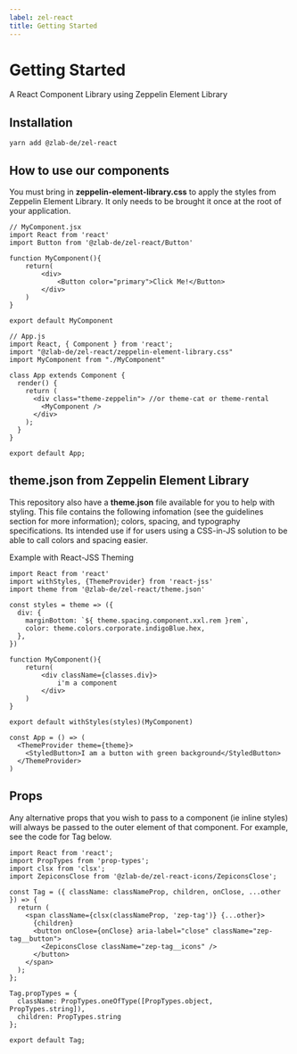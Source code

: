 ```yaml
---
label: zel-react
title: Getting Started
---
```



# Getting Started

A React Component Library using Zeppelin Element Library

<DownloadContainer>
  <DownloadFile
    title="NPM: @zlab-de/zel-react"
    href="https://www.npmjs.com/package/@zlab-de/zel-react"
    download=""
    variant="npm"
    ariaLabel="npm"
  />

</DownloadContainer>

## Installation

```
yarn add @zlab-de/zel-react
```

## How to use our components

You must bring in **zeppelin-element-library.css** to apply the styles from Zeppelin Element Library. It only needs to be brought it once at the root of your application.

```
// MyComponent.jsx
import React from 'react'
import Button from '@zlab-de/zel-react/Button'

function MyComponent(){
    return(
        <div>
            <Button color="primary">Click Me!</Button>
        </div>
    )
}

export default MyComponent

// App.js
import React, { Component } from 'react';
import "@zlab-de/zel-react/zeppelin-element-library.css"
import MyComponent from "./MyComponent"

class App extends Component {
  render() {
    return (
      <div class="theme-zeppelin"> //or theme-cat or theme-rental
        <MyComponent />
      </div>
    );
  }
}

export default App;
```

## theme.json from Zeppelin Element Library

This repository also have a **theme.json** file available for you to help with styling. This file contains the following infomation (see the guidelines section for more information); colors, spacing, and typography specifications. Its intended use if for users using a CSS-in-JS solution to be able to call colors and spacing easier.

Example with React-JSS Theming

```
import React from 'react'
import withStyles, {ThemeProvider} from 'react-jss'
import theme from '@zlab-de/zel-react/theme.json'

const styles = theme => ({
  div: {
    marginBottom: `${ theme.spacing.component.xxl.rem }rem`,
    color: theme.colors.corporate.indigoBlue.hex,
  },
})

function MyComponent(){
    return(
        <div className={classes.div}>
            i'm a component
        </div>
    )
}

export default withStyles(styles)(MyComponent)

const App = () => (
  <ThemeProvider theme={theme}>
    <StyledButton>I am a button with green background</StyledButton>
  </ThemeProvider>
)
```

## Props

Any alternative props that you wish to pass to a component (ie inline styles) will always be passed to the outer element of that component. For example, see the code for Tag below.

```
import React from 'react';
import PropTypes from 'prop-types';
import clsx from 'clsx';
import ZepiconsClose from '@zlab-de/zel-react-icons/ZepiconsClose';

const Tag = ({ className: classNameProp, children, onClose, ...other }) => {
  return (
    <span className={clsx(classNameProp, 'zep-tag')} {...other}>
      {children}
      <button onClose={onClose} aria-label="close" className="zep-tag__button">
        <ZepiconsClose className="zep-tag__icons" />
      </button>
    </span>
  );
};

Tag.propTypes = {
  className: PropTypes.oneOfType([PropTypes.object, PropTypes.string]),
  children: PropTypes.string
};

export default Tag;
```
